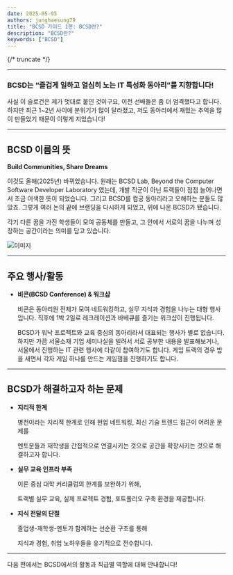 ```yaml
---
date: 2025-05-05
authors: junghaesung79
title: "BCSD 가이드 1편: BCSD란?"
description: "BCSD란?"
keywords: ["BCSD"]
---
```


{/* truncate */}

---

### BCSD는 “즐겁게 일하고 열심히 노는 IT 특성화 동아리”를 지향합니다!

사실 이 슬로건은 제가 멋대로 붙인 것이구요, 이전 선배들은 좀 더 엄격했다고 합니다. 하지만 최근 1~2년 사이에 분위기가 많이 달라졌고, 저도 동아리에서 재밌는 추억을 많이 만들었기 때문이 이렇게 지었습니다!

---

## BCSD 이름의 뜻

**Build Communities, Share Dreams**

이것도 올해(2025년) 바뀌었습니다. 원래는 BCSD Lab, Beyond the Computer Software Developer Laboratory 였는데, 개발 직군이 아닌 트랙들이 점점 늘어나면서 조금 어색한 뜻이 되었습니다. 그리고 BCSD를 컴공 동아리라고 오해하는 분들도 많았죠. 그렇게 여러 논의 끝에 브랜딩을 다시하게 되었고, 위에 나온 BCSD가 됐습니다.

각기 다른 꿈을 가진 학생들이 모여 공동체를 만들고, 그 안에서 서로의 꿈을 나누며 성장하는 공간이라는 의미를 담고 있습니다.

<div style={{ display: "flex", flexDirection: "column", width: "100%" }}>
    <img src="/img/@introduce/bcsd-mean.png" alt="이미지" style={{ display: "flex", justifyContent: "center" }} />
</div>

---

## 주요 행사/활동

- **비콘(BCSD Conference) & 워크샵**
    
    비콘은 동아리원 전체가 모여 네트워킹하고, 실무 지식과 경험을 나누는 대형 행사입니다. 직후에 1박 2일로 레크레이션과 바베큐를 즐기는 워크샵이 진행됩니다.
    
    BCSD가 워낙 프로젝트와 교육 중심의 동아리라서 대표되는 행사가 별로 없습니다. 하지만 가끔 서울소재 기업 세미나실을 빌려서 서로 공부한 내용을 발표해보거나, 서울에서 진행하는 IT 관련 행사에 다같이 참여하기도 합니다. 게임 트랙의 경우 밤을 새면서 각자 게임 하나를 만드는 게임잼을 진행하기도 합니다.
    

---

## BCSD가 해결하고자 하는 문제

- **지리적 한계**
    
    병천이라는 지리적 한계로 인해 현업 네트워킹, 최신 기술 트렌드 접근이 어려운 문제를
    
    멘토분들과 재학생을 간접적으로 연결시키는 것으로 공간을 확장시키는 것으로 해결하고자 합니다.
    
- **실무 교육 인프라 부족**
    
    이론 중심 대학 커리큘럼의 한계를 보완하기 위해,
    
    트랙별 실무 교육, 실제 프로젝트 경험, 포트폴리오 구축 환경을 제공합니다.
    
- **지식 전달의 단절**
    
    졸업생-재학생-멘토가 함께하는 선순환 구조를 통해
    
    지식과 경험, 취업 노하우들을 유기적으로 전수합니다.
    

---

다음 편에서는 BCSD에서의 활동과 직급별 역할에 대해 안내합니다!